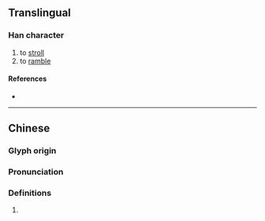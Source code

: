{{character info/new}}
==Translingual==

===Han character===
{{Han char|rn=60|rad=彳|as=17|sn=20|four=20232|canj=HOYRV|ids=⿰彳襄}}

# to [[stroll]]
# to [[ramble]]

====References====
* {{Han ref|kx=0372.200|dkj=10287|dj=0699.370|hdz=20851.170|uh=5FC0|ud=24512|bh=F448|bd=62536}}

----
==Chinese==
{{zh-forms}}

===Glyph origin===
{{Han etym}}

===Pronunciation===
{{zh-pron
|m=xiāng
|c=soeng1
|mc=y
|oc=y
|cat=n
}}

===Definitions===
{{zh-hanzi}}

# {{zh-only|忀徉}}